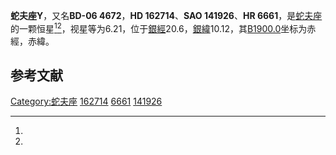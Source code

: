 {{Starbox begin
| name = 蛇夫座Y
}}
{{Starbox observe
| epoch = [[J2000.0|J2000.0]]
| constell = [[蛇夫座|蛇夫座]]<ref name=SIMBAD>{{cite web
 | url=http://simbad.u-strasbg.fr/simbad/sim-id?Ident=HR+6661
 | title=Pulsating variable Star
 | publisher=Centre de Données astronomiques de Strasbourg
 | work=SIMBAD
 | accessdate=2012-07-13
 | archive-date=2016-03-17
 | archive-url=https://web.archive.org/web/20160317000623/http://simbad.u-strasbg.fr/simbad/sim-id?Ident=HR+6661
 | dead-url=no
 }}</ref><ref name=DATA>{{cite web
 | url=http://vizier.u-strasbg.fr/viz-bin/VizieR-5?-out.add=.&-source=5050&-corr=PK=HR&-out.max=9999&HR=6661
 | title=VizieR Detailed Page
 | accessdate=2012-07-13
 | archive-date=2016-03-04
 | archive-url=https://web.archive.org/web/20160304235522/http://vizier.u-strasbg.fr/viz-bin/VizieR-5?-out.add=.&-source=5050&-corr=PK=HR&-out.max=9999&HR=6661
 | dead-url=no
 }}</ref>
| 星官 = 
| ra = {{RA|17|52|38.8}}<ref name=SIMBAD /><ref name=DATA />
| dec = {{DEC|-6|8|37}}<ref name=SIMBAD /><ref name=DATA />
| appmag_v = 6.21<ref name=SIMBAD /><ref name=DATA />
}}
{{Starbox character
| class = F8Ib-G3Ib<ref name=SIMBAD /><ref name=DATA />
| b-v = 1.4<ref name=SIMBAD /><ref name=DATA />
| u-b = 1.01<ref name=SIMBAD /><ref name=DATA />
| r-i = 0.95<ref name=SIMBAD /><ref name=DATA />
| variable = 
}}
{{Starbox astrometry
| radial_v = 1.01
| prop_mo_ra = -5
| parallax = -0.006
| p_error = 
}}
{{Starbox catalog
| names =BD-06 4672，[[SAO星表|SAO]] 141926，[[HD星表|HD]] 162714，[[HR星表|HR]] 6661}}
{{Starbox reference |Simbad=HR+6661}}
{{Starbox end}}

'''蛇夫座Y'''，又名'''BD-06 4672'''，'''HD 162714'''、'''SAO 141926'''、'''HR 6661'''，是[[蛇夫座|蛇夫座]]的一颗恒星<ref name=SIMBAD /><ref name=DATA />，视星等为6.21，位于[[銀道座標系|銀經]]20.6，[[銀道座標系|銀緯]]10.12，其[[B1900.0|B1900.0]]坐标为赤經{{RA|17|47|17}}，赤緯{{DEC|-6|10.12|9}}。

== 参考文献 ==
{{reflist}}

{{star-stub}}

{{蛇夫座恒星}}
[[Category:蛇夫座|Category:蛇夫座]]
[[Category:HD和HDE天體|162714]]
[[Category:HR天體|6661]]
[[Category:SAO天體|141926]]